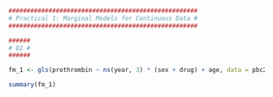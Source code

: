 ```r
####################################################
# Practical 1: Marginal Models for Continuous Data #
####################################################

######
# Q2 #
######

fm_1 <- gls(prothrombin ~ ns(year, 3) * (sex + drug) + age, data = pbc2)

summary(fm_1)
```


